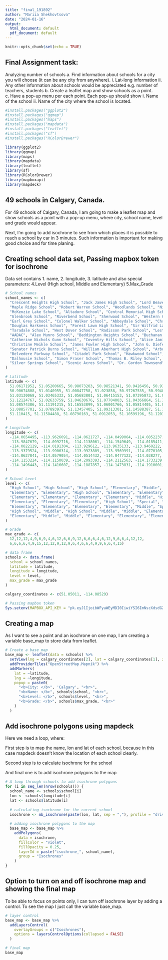 ---
title: "final_191892"
author: "Mariia Shekhovtsova"
date: "2024-01-16"
output:
  html_document: default
  pdf_document: default
---

```{r setup, include=FALSE}
knitr::opts_chunk$set(echo = TRUE)
```

## Final Assignment task:

Analyzing number of schools
a. Find information about schools for a city you will choose (it can be any city
from anywhere).
i. Lat-long information
ii. Any other information about schools would be appreciated e.g.
number of teachers, students
b. Create a leaflet map and show schools as a point.
c. Have a pop-up menu per each point. Each pop-up should show
i. Name of the school
ii. Name of the city where the school is located.


```{r libraries, include=FALSE}
#install.packages("ggplot2")
#install.packages("ggmap")
#install.packages("maps")
#install.packages("mapdata")
#install.packages("leaflet")
#install.packages("sf")
#install.packages("RColorBrewer")

library(ggplot2)
library(ggmap)
library(maps)
library(mapdata)
library(leaflet)
library(sf)
library(RColorBrewer)
library(mapboxapi)
library(mapdeck)
```

##  49 schools in Calgary, Canada.
For 49 schools of Calgary, Canada, I am going to make a leaflet map and show schools as a point with a pop-up menu, 
where city, school name, level and grade would appear.

Next, I'm going to add isochrone to see from which places it is possible to reach a school by car in 3 minutes.
Such information is important for making good choice and for time planing.

## Creating school data set, Passing mapbox token for isochrone
Data set contains 
1. name, 
2. longitude, 
3. latitude 
and also special parameters: 
4.Level (High school, Middle and Elementary)
5.Max_Grade 

```{r ex1, echo=TRUE, fig.keep='all'}
# School names
school_names <- c(
  "Crescent Heights High School", "Jack James High School", "Lord Beaverbrook High School",
  "Maple Ridge School", "Robert Warren School", "Woodlands School", "Nickle School",
  "McKenzie Lake School", "Altadore School", "Central Memorial High School",
  "Glenbrook School", "Riverbend School", "Sherwood School", "Western Canada High School",
  "Earl Grey School", "Colonel Walker School", "Abbeydale School", "Chris Akkerman School",
  "Douglas Harkness School", "Forest Lawn High School", "Sir Wilfrid Laurier School",
  "Taradale School", "West Dover School", "Radisson Park School", "Lester B. Pearson High School",
  "AADAC", "Alex Munro School", "Beddington Heights School", "Buchanan School",
  "Catherine Nichols Gunn School", "Coventry Hills School", "Alice Jamieson Girls' Academy",
  "Christine Meikle School", "James Fowler High School", "John G. Diefenbaker High School",
  "Senator Patrick Burns School", "William Aberhart High School", "Arbour Lake School",
  "Belvedere Parkway School", "Citadel Park School", "Hawkwood School", "Royal Oak School",
  "Dalhousie School", "Simon Fraser School", "Thomas B. Riley School", "Varsity Acres School",
  "Silver Springs School", "Scenic Acres School", "Dr. Gordon Townsend"
)

# Latitude
latitude <- c(
  51.06171952, 51.05200665, 50.98073203, 50.98521341, 50.9426456, 50.93867223, 50.9411272,
  50.90674808, 51.0140955, 51.00847758, 51.023858, 50.97267535, 50.99405213, 51.03742272,
  51.03130068, 51.03465332, 51.05683801, 51.06415153, 51.07395873, 51.04293213, 51.04599811,
  51.12124767, 51.02633759, 51.04630676, 51.07704003, 51.04366864, 51.12082529, 51.13185073,
  51.08574386, 51.11191215, 51.16553899, 51.06001766, 51.05814405, 51.08685408, 51.11291947,
  51.08857701, 51.07893976, 51.13457405, 51.09313301, 51.14588387, 51.13050944, 51.14561526,
  51.110415, 51.11584488, 51.08790163, 51.0912053, 51.10599196, 51.12033693, 51.07476395
)

# Longitude
longitude <- c(
  -114.0654495, -113.9626091, -114.0621727, -114.0499064, -114.0852237, -114.1077005, -114.0615664,
  -113.9847679, -114.0992716, -114.1138061, -114.1549649, -114.0185411, -114.0117466, -114.0772103,
  -114.0822129, -114.0191304, -113.929612, -113.9635133, -113.9460222, -113.9695208, -113.988828,
  -113.9379524, -113.9906314, -113.9923809, -113.9569991, -114.0770105, -114.0612257, -114.0793795,
  -114.0627841, -114.0579054, -114.0514432, -114.0477123, -114.038277, -114.069975, -114.0702163,
  -114.1153224, -114.1150039, -114.2093393, -114.2112563, -114.1733239, -114.1788549, -114.2224024,
  -114.1496443, -114.1416607, -114.1887857, -114.1473831, -114.1910001, -114.2155934, -114.1482353
)

# School Level
level <- c(
  "High School", "High School", "High School", "Elementary", "Middle", "Elementary", "Middle",
  "Elementary", "Elementary", "High School", "Elementary", "Elementary", "Middle", "High School",
  "Elementary", "Elementary", "Elementary", "Elementary", "Middle", "High School", "Middle",
  "Elementary", "Elementary", "Elementary", "High School", "Special", "Elementary", "Elementary",
  "Elementary", "Elementary", "Elementary", "Elementary", "Middle", "Special", "High School",
  "High School", "Middle", "High School", "Middle", "Middle", "Elementary", "Elementary",
  "Elementary", "Middle", "Middle", "Elementary", "Elementary", "Elementary", "Special"
)

# Grade
max_grade <- c(
  12,12,12,4,9,6,9,4,6,12,6,6,9,12,6,6,6,4,6,12,9,6,6,4,12,12,
  6,6,6,6,4,9,15,12,12,9,12,9,6,4,6,6,4,9,9,6,6,4,15)

# data frame 
schools <- data.frame(
  school = school_names,
  latitude = latitude,
  longitude = longitude,
  level = level,
  max_grade = max_grade
)

calgary_coordinates <- c(51.05011, -114.08529)

# Passing mapbox token
Sys.setenv(MAPBOX_API_KEY = "pk.eyJ1IjoibWFyaWEyMDI0IiwiYSI6ImNscXdsdGZ0dTA1aHUybG1pMnF5cnRwczcifQ.Q_g6RwM_KZr10fbD3uIBVw")
```

## Creating a map

As I want to see a point and an isochrone on one map, I am creating a variable base_map to store data from leaflet.


```{r}
# Create a base map
base_map <- leaflet(data = schools) %>%
  setView(lng = calgary_coordinates[2], lat = calgary_coordinates[1], zoom = 10) %>%
  addProviderTiles("OpenStreetMap.Mapnik") %>%
  addMarkers(
    lat = ~latitude,
    lng = ~longitude,
    popup = paste0(
      "<b>City: </b>", 'Calgary', "<br>",
      "<b>Name: </b>", schools$school, "<br>",
      "<b>Level: </b>", schools$level, "<br>",
      "<b>Grade: </b>", schools$max_grade, "<br>"
    )
  )
```

## Add isochrone polygons using mapdeck
Here we need a loop, where:

First step is to map the name, lon and lat of each school, because in this case mapdeck doesn't know the location of each school clearly.

Second step is to calculate isochrone for the school

And final one is to add isochrone polygons to the map
```{r}
# A loop through schools to add isochrone polygons
for (i in seq_len(nrow(schools))) {
  school_name <- schools$school[i]
  lon <- schools$longitude[i]
  lat <- schools$latitude[i]
  
  # calculating isochrone for the current school
  isochrone <- mb_isochrone(paste(lon, lat, sep = ","), profile = "driving", time = 3)
  
  # adding isochrone polygons to the map
  base_map <- base_map %>%
    addPolygons(
      data = isochrone,
      fillColor = "violet",
      fillOpacity = 0.25,
      layerId = paste("isochrone_", school_name),
      group = "Isochrones"
    )
}
```
## Option to turn on and off isochrone map and showing the final map

To be able to focus on points only, I can turn off isochrone layer by adding a control.
To see the map I just call the variable base_map.

```{r}
# layer control
base_map <- base_map %>%
  addLayersControl(
    overlayGroups = c("Isochrones"),
    options = layersControlOptions(collapsed = FALSE)
  )

# final map
base_map
```


